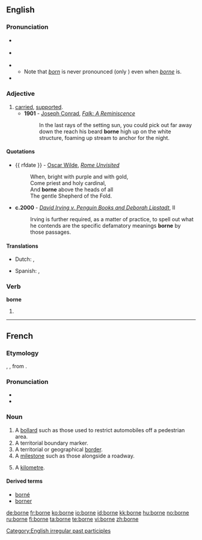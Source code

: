 {{also|Borne}}

==English==

===Pronunciation===
* {{a|RP}} {{IPA|/bɔːn/}}
* {{a|US}} {{IPA|/boʊɹn/|/bɔːɹn/}}
* {{audio|En-us-borne.ogg|Audio (US)}}
** Note that ''[[born]]'' is never pronounced {{IPAchar|/boʊɹn/}} (only {{IPAchar|/bɔːɹn/}}) even when ''[[borne]]'' is.
* {{rhymes|ɔː(r)n}}

===Adjective===
{{en-adj|-}}

# [[carried]], [[supported]].
#*'''1901''' - [[w:Joseph Conrad|Joseph Conrad]], ''[[s:Falk|Falk: A Reminiscence]]''
#*:In the last rays of the setting sun, you could pick out far away down the reach his beard '''borne''' high up on the white structure, foaming up stream to anchor for the night.

====Quotations====
* {{ rfdate }} - [[w:Oscar Wilde|Oscar Wilde]], ''[[s:Rome Unvisited|Rome Unvisited]]''
*:When, bright with purple and with gold, <br/>Come priest and holy cardinal, <br/>And '''borne''' above the heads of all <br/>The gentle Shepherd of the Fold.
*'''c.2000''' - ''[[s:David Irving v. Penguin Books and Deborah Lipstadt|David Irving v. Penguin Books and Deborah Lipstadt]]'', II
*:Irving is further required, as a matter of practice, to spell out what he contends are the specific defamatory meanings '''borne''' by those passages.

====Translations====
{{trans-top|carried, supported}}
*Dutch: {{t+|nl|gedragen}}, {{t-|nl|ondersteund}}
{{trans-mid}}
*Spanish: {{t-|es|soportado}}, {{t-|es|aguantado}}
{{trans-bottom}}

===Verb===
'''borne'''

# {{past participle of|[[bear]]}}

[[Category:English irregular past participles]]

----

==French==
===Etymology===
{{etyl|LL.|fr}} {{term|bodina}}, {{term|botina}}, from {{etyl|xtg|fr}}.

===Pronunciation===
*{{IPA|/bɔʁn/|lang=fr}}
*{{audio|Fr-borne.ogg|audio}}

===Noun===
{{fr-noun|f}}

#A [[bollard]] such as those used to restrict automobiles off a pedestrian area.
#A territorial boundary marker.
#A territorial or geographical [[border]].
#A [[milestone]] such as those alongside a roadway.
# {{slang}} A [[kilometre]].

====Derived terms====
*[[borné]]
*[[borner]]

[[de:borne]]
[[fr:borne]]
[[ko:borne]]
[[io:borne]]
[[id:borne]]
[[kk:borne]]
[[hu:borne]]
[[no:borne]]
[[ru:borne]]
[[fi:borne]]
[[ta:borne]]
[[te:borne]]
[[vi:borne]]
[[zh:borne]]